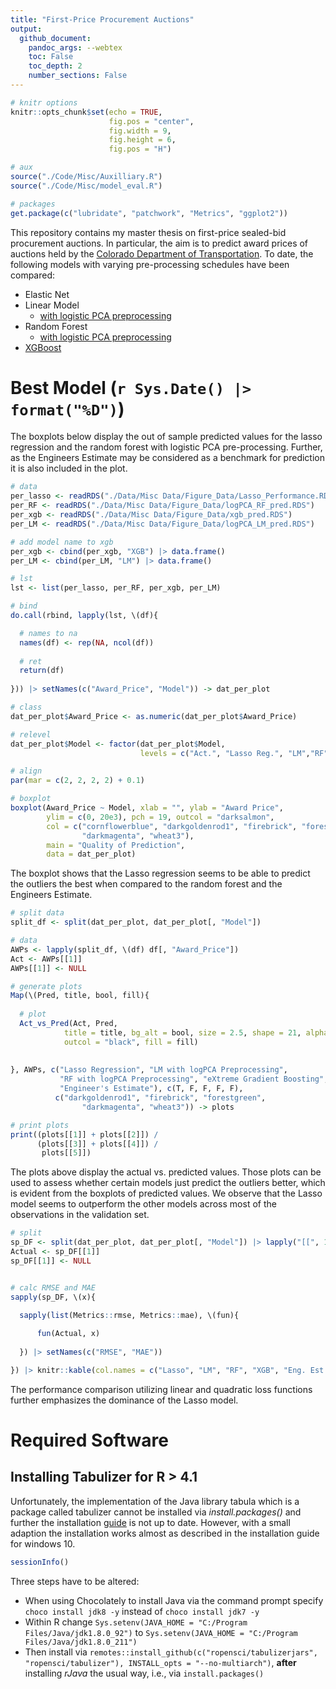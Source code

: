 ```yaml
---
title: "First-Price Procurement Auctions"
output: 
  github_document:
    pandoc_args: --webtex
    toc: False
    toc_depth: 2
    number_sections: False
---
```


```r
# knitr options
knitr::opts_chunk$set(echo = TRUE,
                      fig.pos = "center",
                      fig.width = 9,
                      fig.height = 6,
                      fig.pos = "H")

# aux 
source("./Code/Misc/Auxilliary.R")
source("./Code/Misc/model_eval.R")

# packages
get.package(c("lubridate", "patchwork", "Metrics", "ggplot2"))
```

This repository contains my master thesis on first-price sealed-bid procurement 
auctions. In particular, the aim is to predict award prices of auctions held by the [Colorado Department of Transportation](https://codot.gov/business/bidding/bid-tab-archives). To date, the following models with varying pre-processing schedules have been compared:

* Elastic Net
* Linear Model
  - [with logistic PCA preprocessing](https://github.com/Base-R-Best-R/Auction/blob/main/Code/Models/Colab/CV_PreProcess_LM.ipynb)
* Random Forest
  - [with logistic PCA preprocessing](https://github.com/Base-R-Best-R/Auction/blob/main/Code/Models/Colab/Nested_CV_PCA_RF.ipynb)
* [XGBoost](https://github.com/Base-R-Best-R/Auction/blob/main/Code/Models/Colab/XGboost.ipynb)

# Best Model (`r Sys.Date() |> format("%D")`)

The boxplots below display the out of sample predicted values for the lasso regression and the random forest with logistic PCA pre-processing. Further, as the Engineers Estimate may be considered as a benchmark for prediction it is also included in the plot.

```r
# data
per_lasso <- readRDS("./Data/Misc Data/Figure_Data/Lasso_Performance.RDS")
per_RF <- readRDS("./Data/Misc Data/Figure_Data/logPCA_RF_pred.RDS")
per_xgb <- readRDS("./Data/Misc Data/Figure_Data/xgb_pred.RDS")
per_LM <- readRDS("./Data/Misc Data/Figure_Data/logPCA_LM_pred.RDS")

# add model name to xgb
per_xgb <- cbind(per_xgb, "XGB") |> data.frame()
per_LM <- cbind(per_LM, "LM") |> data.frame()

# lst
lst <- list(per_lasso, per_RF, per_xgb, per_LM)

# bind
do.call(rbind, lapply(lst, \(df){

  # names to na
  names(df) <- rep(NA, ncol(df))
  
  # ret
  return(df)
  
})) |> setNames(c("Award_Price", "Model")) -> dat_per_plot

# class
dat_per_plot$Award_Price <- as.numeric(dat_per_plot$Award_Price)

# relevel
dat_per_plot$Model <- factor(dat_per_plot$Model, 
                             levels = c("Act.", "Lasso Reg.", "LM","RF", "XGB","Eng. Est."))

# align
par(mar = c(2, 2, 2, 2) + 0.1)

# boxplot
boxplot(Award_Price ~ Model, xlab = "", ylab = "Award Price",
        ylim = c(0, 20e3), pch = 19, outcol = "darksalmon", 
        col = c("cornflowerblue", "darkgoldenrod1", "firebrick", "forestgreen",
                "darkmagenta", "wheat3"), 
        main = "Quality of Prediction",
        data = dat_per_plot)
```

The boxplot shows that the Lasso regression seems to be able to predict the outliers the best when compared to the random forest and the Engineers Estimate.

```r
# split data
split_df <- split(dat_per_plot, dat_per_plot[, "Model"])

# data 
AWPs <- lapply(split_df, \(df) df[, "Award_Price"])
Act <- AWPs[[1]] 
AWPs[[1]] <- NULL

# generate plots
Map(\(Pred, title, bool, fill){
  
  # plot
  Act_vs_Pred(Act, Pred, 
            title = title, bg_alt = bool, size = 2.5, shape = 21, alpha = 0.6,
            outcol = "black", fill = fill) 
  
  
}, AWPs, c("Lasso Regression", "LM with logPCA Preprocessing", 
           "RF with logPCA Preprocessing", "eXtreme Gradient Boosting",
           "Engineer's Estimate"), c(T, F, F, F, F), 
          c("darkgoldenrod1", "firebrick", "forestgreen",
                "darkmagenta", "wheat3")) -> plots 

# print plots
print((plots[[1]] + plots[[2]]) /
      (plots[[3]] + plots[[4]]) /
       plots[[5]])
```

The plots above display the actual vs. predicted values. Those plots can be used to assess whether certain models just predict the outliers better, which is evident from the boxplots of predicted values. We observe that the Lasso model seems to outperform the other models across most of the observations in the validation set.

```r
# split
sp_DF <- split(dat_per_plot, dat_per_plot[, "Model"]) |> lapply("[[", 1)
Actual <- sp_DF[[1]]
sp_DF[[1]] <- NULL


# calc RMSE and MAE
sapply(sp_DF, \(x){

  sapply(list(Metrics::rmse, Metrics::mae), \(fun){
  
      fun(Actual, x)
    
  }) |> setNames(c("RMSE", "MAE"))

}) |> knitr::kable(col.names = c("Lasso", "LM", "RF", "XGB", "Eng. Est."))
```

The performance comparison utilizing linear and quadratic loss functions further emphasizes the dominance of the Lasso model.

# Required Software

## Installing Tabulizer for R > 4.1 

Unfortunately, the implementation of the Java library tabula which is a package called tabulizer cannot be installed via *install.packages()* and further the installation [guide](https://github.com/ropensci/tabulizer) is not up to date. However, with a small adaption the installation works almost as described in the installation guide for windows 10.

```r
sessionInfo()
```

Three steps have to be altered:

* When using Chocolately to install Java via the command prompt specify `choco install jdk8 -y` instead of `choco install jdk7 -y` 
* Within R change `Sys.setenv(JAVA_HOME = "C:/Program Files/Java/jdk1.8.0_92")` to `Sys.setenv(JAVA_HOME = "C:/Program Files/Java/jdk1.8.0_211")`
* Then install via `remotes::install_github(c("ropensci/tabulizerjars", "ropensci/tabulizer"), INSTALL_opts = "--no-multiarch")`, **after** installing *rJava* the usual way, i.e., via `install.packages()`